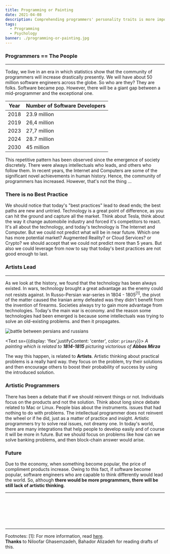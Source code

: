 ```yaml
---
title: Programming or Painting
date: 2021-04-08
description: Comprehending programmers' personality traits is more important in our era. As this community grow gradually, It's a long debate that programming is an art or a science.
tags:
  - Programming
  - Psychology
banner: ./programming-or-painting.jpg
---
```


### Programmers == The People
---

Today, we live in an era in which statistics show that the community of programmers will increase drastically presently.
We will have about 50 million software engineers across the globe. So who are they? They are folks. Software became pop. However,
there will be a giant gap between a mid-programmer and the exceptional one.

| Year   |      Number of Software Developers       |
| ------ | ---------------------------------------- |
| 2018   |   23.9 million                           |
| 2019   |   26,4 million                           |
| 2023   |   27,7 million                           |
| 2024   |   28.7 million                           |
| 2030   |     45 million                           |


This repetitive pattern has been observed since the emergence of society discretely. There were always intellectuals who leads, and
others who follow them. In recent years, the Internet and Computers are some of the significant novel achievements in human history.
Hence, the community of programmers has increased. However, that's not the thing ...

### There is no Best Practice
We should notice that today's "best practices" lead to dead ends;
the best paths are new and untried. Technology is a great point of difference,
as you can hit the ground and capture all the market. Think about Tesla, think about the way it change automobile industry and forced
it's competitors to react. It's all about the technology, and today's technology is The Internet and Computer. But we could not predict
what will be in near future. Which one has more potential market? Augmented Reality? or Cloud Services? or Crypto? we should accept that
we could not predict more than 5 years. But also we could leverage from now to say that today's best practices are not good enough to last.

### Artists Lead
---
As we look at the history, we found that the technology has been always existed. In wars, technology brought a great advantage as the enemy could not resists against.
In Russo-Persian war-series in 1804 - 1805<sup>[1]</sup>, the pivot of the matter caused the Iranian army defeated was they didn't benefit from the invention of firearms.
Societies always try to gain more advantage from technologies. Today's the main war is economy. and the reason some technologies had been emerged is
because some intellectuals was trying to solve an old-existing problems. and then it propagates.


![battle between persians and russians](./Battle_Between_Persians_and_Russians_-_State_Hermitage_Museum.jpeg)

<Text sx={{display: 'flex',justifyContent: 'center', color: `primary`}}><i> A painting which is related to <b>1814-1815</b> picturing victorious of <b>Abbas Mirza</b> </i></Text>

The way this happen, is related to <b>Artists</b>. Artistic thinking about practical problems is a really hard way. they focus on the problem, try their solutions and then
encourage others to boost their probability of success by using the introduced solution.

### Artistic Programmers
There has been a debate that if we should reinvent things or not. Individuals focus on the products and not
the solution. Think about long since debate related to Mac or Linux. People bias about the instruments.
issues that had nothing to do with problems. The intellectual programmer does not reinvent the wheel or if he did, just as a matter of practice and insight.
Artistic programmers try to solve real issues, not dreamy one. In today's world, there are many integrations that help people to develop easily and of course it
will be more in future. But we should focus on problems like how can we solve banking problems, and then block-chain answer would arise.

### Future
Due to the economy, when something become popular, the price of compliment products increase. Owing to this fact, if software become popular, software engineers who
are capable to think differently would lead the world. So, although <b> there would be more programmers, there will be still lack of artistic thinking</b>.

---


  <TwitterButton link="https://shirani.me/programming-or-painting"/>
  <LinkedinButton link="https://shirani.me/programming-or-painting"/>

<br/>
<br/>
<br/>
<br/>
<br/>
<hr/>

<Text> Footnotes:
</Text>
<Text>
[1]: For more information, read <a href="https://en.wikipedia.org/wiki/Russo-Persian_War_(1804%E2%80%931813)" target="_blank">here</a>.
</Text>
<br/>
<Text>
<b>Thanks</b> to Niloofar Ghasemzadeh, Bahador Alizadeh for reading drafts of this.
</Text>